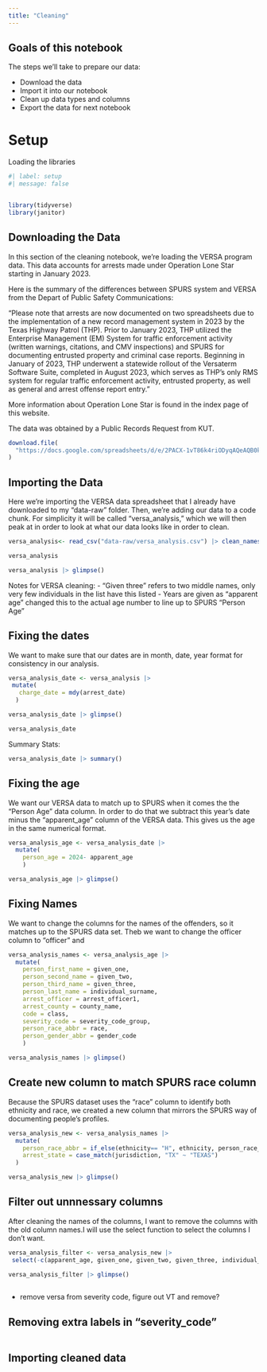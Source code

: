 ```yaml
---
title: "Cleaning"
---
```


## Goals of this notebook

The steps we'll take to prepare our data:

- Download the data
- Import it into our notebook
- Clean up data types and columns
- Export the data for next notebook

# Setup 

Loading the libraries 

```r
#| label: setup
#| message: false


library(tidyverse)
library(janitor)
```

## Downloading the Data 

In this section of the cleaning notebook, we're loading the VERSA program data. This data accounts for arrests made under Operation Lone Star starting in January 2023. 

Here is the summary of the differences between SPURS system and VERSA from the Depart of Public Safety Communications: 

"Please note that arrests are now documented on two spreadsheets due to the implementation of a new record management system in 2023 by the Texas Highway Patrol (THP). Prior to January 2023, THP utilized the Enterprise Management (EM) System for traffic enforcement activity (written warnings, citations, and CMV inspections) and SPURS for documenting entrusted property and criminal case reports. Beginning in January of 2023, THP underwent a statewide rollout of the Versaterm Software Suite, completed in August 2023, which serves as THP’s only RMS system for regular traffic enforcement activity, entrusted property, as well as general and arrest offense report entry." 

More information about Operation Lone Star is found in the index page of this website. 

The data was obtained by a Public Records Request from KUT. 

```r
download.file(
  "https://docs.google.com/spreadsheets/d/e/2PACX-1vT86k4riODyqAQeAQB0kB7NJlXDBQSJu19cUzNdJNZzUUXFLWuQHl5rmWZfXicGl2zqzztB6Hx8Gl-x/pub?output=csv","data-raw/versa_analysis.csv", mode = "wb"
)
```

## Importing the Data 

Here we're importing the VERSA data spreadsheet that I already have downloaded to my "data-raw" folder. Then, we're adding our data to a code chunk. For simplicity it will be called "versa_analysis," which we will then peak at in order to look at what our data looks like in order to clean. 


```r
versa_analysis<- read_csv("data-raw/versa_analysis.csv") |> clean_names()

versa_analysis
```

```r
versa_analysis |> glimpse()
```


Notes for VERSA cleaning: 
- "Given three" refers to two middle names, only very few individuals in the list have this listed 
- Years are given as "apparent age" changed this to the actual age number to line up to SPURS "Person Age" 

## Fixing the dates 

We want to make sure that our dates are in month, date, year format for consistency in our analysis. 

```r
versa_analysis_date <- versa_analysis |>
 mutate(
   charge_date = mdy(arrest_date)
  )

versa_analysis_date |> glimpse()
```

```r
versa_analysis_date
```

Summary Stats: 

```r
versa_analysis_date |> summary()
```


## Fixing the age 

We want our VERSA data to match up to SPURS when it comes the the "Person Age" data column. In order to do that we subtract this year's date minus the "apparent_age" column of the VERSA data. This gives us the age in the same numerical format.

```r
versa_analysis_age <- versa_analysis_date |>
  mutate(
    person_age = 2024- apparent_age
    )

versa_analysis_age |> glimpse()
```

## Fixing Names 
We want to change the columns for the names of the offenders, so it matches up to the SPURS data set. Theb we want to change the officer column to "officer" and 

```r
versa_analysis_names <- versa_analysis_age |>
  mutate(
    person_first_name = given_one, 
    person_second_name = given_two, 
    person_third_name = given_three, 
    person_last_name = individual_surname,
    arrest_officer = arrest_officer1, 
    arrest_county = county_name, 
    code = class,
    severity_code = severity_code_group, 
    person_race_abbr = race, 
    person_gender_abbr = gender_code
    )

versa_analysis_names |> glimpse()
```

## Create new column to match SPURS race column 

Because the SPURS dataset uses the "race" column to identify both ethnicity and race, we created a new column that mirrors the SPURS way of documenting people's profiles. 

```r
versa_analysis_new <- versa_analysis_names |>
  mutate(
    person_race_abbr = if_else(ethnicity== "H", ethnicity, person_race_abbr), 
    arrest_state = case_match(jurisdiction, "TX" ~ "TEXAS")
  )

versa_analysis_new |> glimpse()

```


## Filter out unnnessary columns 

After cleaning the names of the columns, I want to remove the columns with the old column names.I will use the select function to select the columns I don't want. 

```r
versa_analysis_filter <- versa_analysis_new |>
 select(-c(apparent_age, given_one, given_two, given_three, individual_surname, arrest_officer1, jurisdiction, county_name, arrest_date, statute, class, severity_code_group, race, gender_code))

versa_analysis_filter |> glimpse()
  
```

 
- remove versa from severity code, figure out VT and remove? 

## Removing extra labels in "severity_code" 

```r

```


## Importing cleaned data 

```r
 
```



